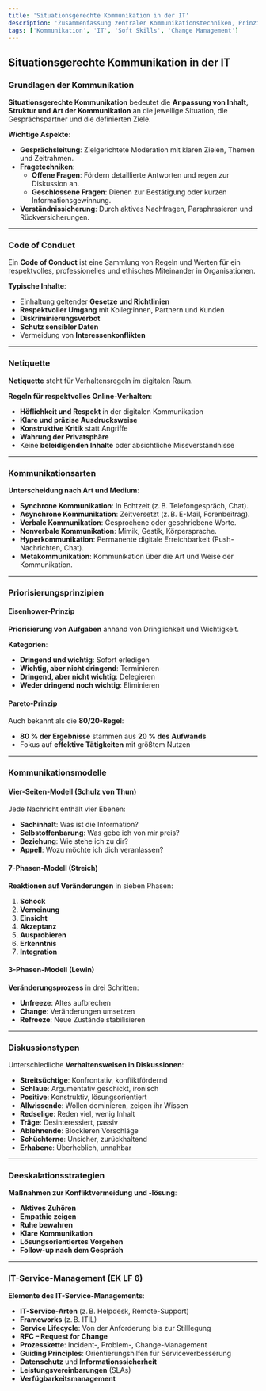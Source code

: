 ```yaml
---
title: 'Situationsgerechte Kommunikation in der IT'
description: 'Zusammenfassung zentraler Kommunikationstechniken, Prinzipien und Modelle für den IT-Arbeitskontext.'
tags: ['Kommunikation', 'IT', 'Soft Skills', 'Change Management']
---
```


## Situationsgerechte Kommunikation in der IT

### Grundlagen der Kommunikation

**Situationsgerechte Kommunikation** bedeutet die **Anpassung von Inhalt, Struktur und Art der Kommunikation** an die jeweilige Situation, die Gesprächspartner und die definierten Ziele.

**Wichtige Aspekte**:

- **Gesprächsleitung**: Zielgerichtete Moderation mit klaren Zielen, Themen und Zeitrahmen.
- **Fragetechniken**:
  - **Offene Fragen**: Fördern detaillierte Antworten und regen zur Diskussion an.
  - **Geschlossene Fragen**: Dienen zur Bestätigung oder kurzen Informationsgewinnung.
- **Verständnissicherung**: Durch aktives Nachfragen, Paraphrasieren und Rückversicherungen.

---

### Code of Conduct

Ein **Code of Conduct** ist eine Sammlung von Regeln und Werten für ein respektvolles, professionelles und ethisches Miteinander in Organisationen.

**Typische Inhalte**:

- Einhaltung geltender **Gesetze und Richtlinien**
- **Respektvoller Umgang** mit Kolleg:innen, Partnern und Kunden
- **Diskriminierungsverbot**
- **Schutz sensibler Daten**
- Vermeidung von **Interessenkonflikten**

---

### Netiquette

**Netiquette** steht für Verhaltensregeln im digitalen Raum.

**Regeln für respektvolles Online-Verhalten**:

- **Höflichkeit und Respekt** in der digitalen Kommunikation
- **Klare und präzise Ausdrucksweise**
- **Konstruktive Kritik** statt Angriffe
- **Wahrung der Privatsphäre**
- Keine **beleidigenden Inhalte** oder absichtliche Missverständnisse

---

### Kommunikationsarten

**Unterscheidung nach Art und Medium**:

- **Synchrone Kommunikation**: In Echtzeit (z. B. Telefongespräch, Chat).
- **Asynchrone Kommunikation**: Zeitversetzt (z. B. E-Mail, Forenbeitrag).
- **Verbale Kommunikation**: Gesprochene oder geschriebene Worte.
- **Nonverbale Kommunikation**: Mimik, Gestik, Körpersprache.
- **Hyperkommunikation**: Permanente digitale Erreichbarkeit (Push-Nachrichten, Chat).
- **Metakommunikation**: Kommunikation über die Art und Weise der Kommunikation.

---

### Priorisierungsprinzipien

#### Eisenhower-Prinzip

**Priorisierung von Aufgaben** anhand von Dringlichkeit und Wichtigkeit.

**Kategorien**:

- **Dringend und wichtig**: Sofort erledigen
- **Wichtig, aber nicht dringend**: Terminieren
- **Dringend, aber nicht wichtig**: Delegieren
- **Weder dringend noch wichtig**: Eliminieren

#### Pareto-Prinzip

Auch bekannt als die **80/20-Regel**:

- **80 % der Ergebnisse** stammen aus **20 % des Aufwands**
- Fokus auf **effektive Tätigkeiten** mit größtem Nutzen

---

### Kommunikationsmodelle

#### Vier-Seiten-Modell (Schulz von Thun)

Jede Nachricht enthält vier Ebenen:

- **Sachinhalt**: Was ist die Information?
- **Selbstoffenbarung**: Was gebe ich von mir preis?
- **Beziehung**: Wie stehe ich zu dir?
- **Appell**: Wozu möchte ich dich veranlassen?

#### 7-Phasen-Modell (Streich)

**Reaktionen auf Veränderungen** in sieben Phasen:

1. **Schock**
2. **Verneinung**
3. **Einsicht**
4. **Akzeptanz**
5. **Ausprobieren**
6. **Erkenntnis**
7. **Integration**

#### 3-Phasen-Modell (Lewin)

**Veränderungsprozess** in drei Schritten:

- **Unfreeze**: Altes aufbrechen
- **Change**: Veränderungen umsetzen
- **Refreeze**: Neue Zustände stabilisieren

---

### Diskussionstypen

Unterschiedliche **Verhaltensweisen in Diskussionen**:

- **Streitsüchtige**: Konfrontativ, konfliktfördernd
- **Schlaue**: Argumentativ geschickt, ironisch
- **Positive**: Konstruktiv, lösungsorientiert
- **Allwissende**: Wollen dominieren, zeigen ihr Wissen
- **Redselige**: Reden viel, wenig Inhalt
- **Träge**: Desinteressiert, passiv
- **Ablehnende**: Blockieren Vorschläge
- **Schüchterne**: Unsicher, zurückhaltend
- **Erhabene**: Überheblich, unnahbar

---

### Deeskalationsstrategien

**Maßnahmen zur Konfliktvermeidung und -lösung**:

- **Aktives Zuhören**
- **Empathie zeigen**
- **Ruhe bewahren**
- **Klare Kommunikation**
- **Lösungsorientiertes Vorgehen**
- **Follow-up nach dem Gespräch**

---

### IT-Service-Management (EK LF 6)

**Elemente des IT-Service-Managements**:

- **IT-Service-Arten** (z. B. Helpdesk, Remote-Support)
- **Frameworks** (z. B. ITIL)
- **Service Lifecycle**: Von der Anforderung bis zur Stilllegung
- **RFC – Request for Change**
- **Prozesskette**: Incident-, Problem-, Change-Management
- **Guiding Principles**: Orientierungshilfen für Serviceverbesserung
- **Datenschutz** und **Informationssicherheit**
- **Leistungsvereinbarungen** (SLAs)
- **Verfügbarkeitsmanagement**

